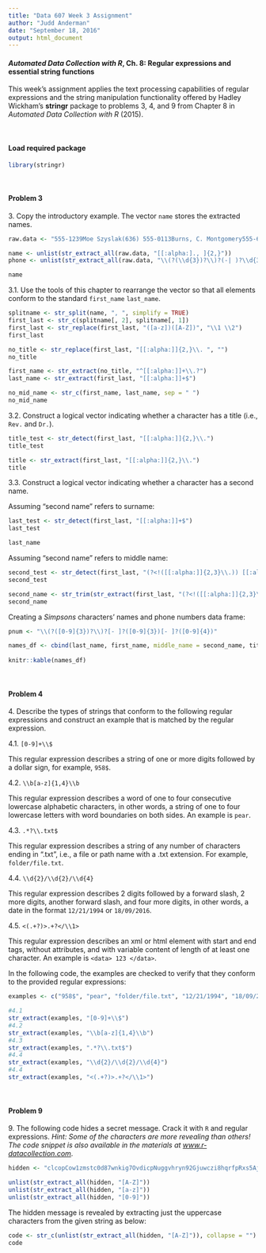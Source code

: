 ```yaml
---
title: "Data 607 Week 3 Assignment"
author: "Judd Anderman"
date: "September 18, 2016"
output: html_document
---
```


#### _Automated Data Collection with R_, Ch. 8: Regular expressions and essential string functions 
This week's assignment applies the text processing capabilities of regular expressions and the string manipulation functionality offered by Hadley Wickham's __stringr__ package to problems 3, 4, and 9 from Chapter 8 in _Automated Data Collection with R_ (2015).

<br>

#### Load required package
```r
library(stringr)
```

<br>

#### Problem 3
3\. Copy the introductory example.  The vector `name` stores the extracted names.

```r
raw.data <- "555-1239Moe Szyslak(636) 555-0113Burns, C. Montgomery555-6542Rev. Timothy Lovejoy555 8904Ned Flanders636-555-3226Simpson, Homer5553642Dr. Julius Hibbert"   

name <- unlist(str_extract_all(raw.data, "[[:alpha:]., ]{2,}"))
phone <- unlist(str_extract_all(raw.data, "\\(?(\\d{3})?\\)?(-| )?\\d{3}(-| )?\\d{4}"))

name
```

3.1. Use the tools of this chapter to rearrange the vector so that all elements conform to the standard `first_name` `last_name`.

```r
splitname <- str_split(name, ", ", simplify = TRUE)
first_last <- str_c(splitname[, 2], splitname[, 1])
first_last <- str_replace(first_last, "([a-z])([A-Z])", "\\1 \\2")
first_last

no_title <- str_replace(first_last, "[[:alpha:]]{2,}\\. ", "")
no_title 

first_name <- str_extract(no_title, "^[[:alpha:]]+\\.?")
last_name <- str_extract(first_last, "[[:alpha:]]+$")

no_mid_name <- str_c(first_name, last_name, sep = " ")
no_mid_name
```

3.2. Construct a logical vector indicating whether a character has a title (i.e., `Rev.` and `Dr.`).

```r
title_test <- str_detect(first_last, "[[:alpha:]]{2,}\\.")
title_test

title <- str_extract(first_last, "[[:alpha:]]{2,}\\.")
title
```

3.3. Construct a logical vector indicating whether a character has a second name.

Assuming "second name" refers to surname:
```r
last_test <- str_detect(first_last, "[[:alpha:]]+$")
last_test

last_name
```

Assuming "second name" refers to middle name:
```r
second_test <- str_detect(first_last, "(?<!([[:alpha:]]{2,3}\\.)) [[:alpha:]]+ ")
second_test

second_name <- str_trim(str_extract(first_last, "(?<!([[:alpha:]]{2,3}\\.)) [[:alpha:]]+ "))
second_name
```
  
Creating a _Simpsons_ characters' names and phone numbers data frame:
```r
pnum <- "\\(?([0-9]{3})?\\)?[- ]?([0-9]{3})[- ]?([0-9]{4})"

names_df <- cbind(last_name, first_name, middle_name = second_name, title, area_code = str_match(phone, pnum)[, 2], phone = str_c(str_match(phone, pnum)[, 3], "-", str_match(phone, pnum)[, 4]))
                  
knitr::kable(names_df)
```

<br>

#### Problem 4
4\. Describe the types of strings that conform to the following regular expressions and construct an example that is matched by the regular expression.

4.1. `[0-9]+\\$`

This regular expression describes a string of one or more digits followed by a dollar sign, for example, `958$`.

4.2. `\\b[a-z]{1,4}\\b`

This regular expression describes a word of one to four consecutive lowercase alphabetic characters, in other words, a string of one to four lowercase letters with word boundaries on both sides.  An example is `pear`.

4.3. `.*?\\.txt$`

This regular expression describes a string of any number of characters ending in ".txt", i.e., a file or path name with a .txt extension.  For example, `folder/file.txt`.  

4.4. `\\d{2}/\\d{2}/\\d{4}`

This regular expression describes 2 digits followed by a forward slash, 2 more digits, another forward slash, and four more digits, in other words, a date in the format `12/21/1994` or `18/09/2016`.

4.5. `<(.+?)>.+?</\\1>`

This regular expression describes an xml or html element with start and end tags, without attributes, and with variable content of length of at least one character.  An example is `<data> 123 </data>`.

In the following code, the examples are checked to verify that they conform to the provided regular expressions:
```r
examples <- c("958$", "pear", "folder/file.txt", "12/21/1994", "18/09/2016", "<data> 123 </data>")

#4.1
str_extract(examples, "[0-9]+\\$")
#4.2
str_extract(examples, "\\b[a-z]{1,4}\\b")
#4.3
str_extract(examples, ".*?\\.txt$")
#4.4
str_extract(examples, "\\d{2}/\\d{2}/\\d{4}")
#4.4
str_extract(examples, "<(.+?)>.+?</\\1>")
```

<br>

#### Problem 9
9\. The following code hides a secret message.  Crack it with `R` and regular expressions.  _Hint: Some of the characters are more revealing than others!  The code snippet is also available in the materials at [www.r-datacollection.com](http://www.r-datacollection.com)_.

```r
hidden <- "clcopCow1zmstc0d87wnkig7OvdicpNuggvhryn92Gjuwczi8hqrfpRxs5Aj5dwpn0TanwoUwisdij7Lj8kpf03AT5Idr3coc0bt7yczjatOaootj55t3Nj3ne6c4Sfek.r1w1YwwojigOd6vrfUrbz2.2bkAnbhzgv4R9i05zEcrop.wAgnb.SqoU65fPa1otfb7wEm24k6t3sR9zqe5fy89n6Nd5t9kc4fE905gmc4Rgxo5nhDk!gr"

unlist(str_extract_all(hidden, "[A-Z]"))
unlist(str_extract_all(hidden, "[a-z]"))
unlist(str_extract_all(hidden, "[0-9]"))
```

The hidden message is revealed by extracting just the uppercase characters from the given string as below:
```r
code <- str_c(unlist(str_extract_all(hidden, "[A-Z]")), collapse = "")
code
```